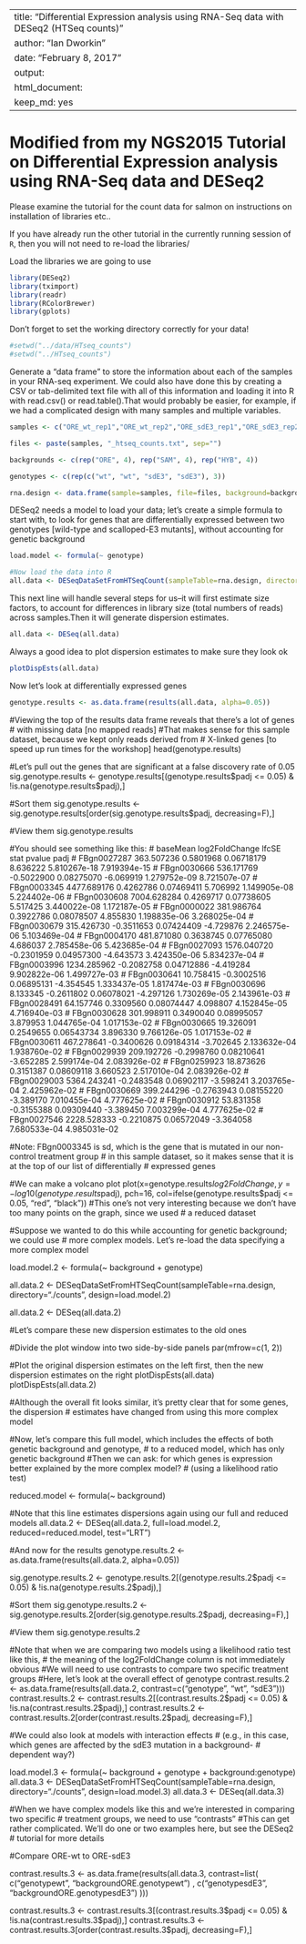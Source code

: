 
---
title: "Differential Expression analysis using RNA-Seq data with DESeq2 (HTSeq counts)"
author: "Ian Dworkin"
date: "February 8, 2017"
output:
  html_document:
    keep_md: yes
---
# Modified from my NGS2015 Tutorial on Differential Expression analysis using RNA-Seq data and DESeq2

Please examine the tutorial for the count data for salmon on instructions on installation of libraries etc..

If you have already run the other tutorial in the currently running session of `R`, then you will not need to re-load the libraries/


Load the libraries we are going to use
```r
library(DESeq2)
library(tximport)
library(readr)
library(RColorBrewer)
library(gplots)
```

Don't forget to set the working directory correctly for your data!
```r
#setwd("../data/HTseq_counts")
#setwd("../HTseq_counts")

```
Generate a "data frame" to store the information about each of the samples in your RNA-seq experiment. We could also have done this by creating a CSV or tab-delimited text file with
all of this information and loading it into R with read.csv() or read.table().That would probably be easier, for example, if we had a complicated design with many samples and multiple variables.

```r
samples <- c("ORE_wt_rep1","ORE_wt_rep2","ORE_sdE3_rep1","ORE_sdE3_rep2","SAM_wt_rep1","SAM_wt_rep2","SAM_sdE3_rep1","SAM_sdE3_rep2","HYB_wt_rep1","HYB_wt_rep2","HYB_sdE3_rep1","HYB_sdE3_rep2")

files <- paste(samples, "_htseq_counts.txt", sep="")

backgrounds <- c(rep("ORE", 4), rep("SAM", 4), rep("HYB", 4))

genotypes <- c(rep(c("wt", "wt", "sdE3", "sdE3"), 3))

rna.design <- data.frame(sample=samples, file=files, background=backgrounds, genotype=genotypes)
```

DESeq2 needs a model to load your data; let's create a simple formula to start with, to look for genes that are differentially expressed between two genotypes [wild-type and scalloped-E3 mutants], without accounting for genetic background

```r
load.model <- formula(~ genotype)

#Now load the data into R
all.data <- DESeqDataSetFromHTSeqCount(sampleTable=rna.design, directory="./", design=load.model)
```

This next line will handle several steps for us--it will first estimate size factors, to account for differences in library size (total numbers of reads) across samples.Then it will generate dispersion estimates.

```r
all.data <- DESeq(all.data)
```

Always a good idea to plot dispersion estimates to make sure they look ok

```r
plotDispEsts(all.data)
```

Now let's look at differentially expressed genes
```r
genotype.results <- as.data.frame(results(all.data, alpha=0.05))
```

#Viewing the top of the results data frame reveals that there's a lot of genes
# with missing data [no mapped reads]
#That makes sense for this sample dataset, because we kept only reads derived from
# X-linked genes [to speed up run times for the workshop]
head(genotype.results)

#Let's pull out the genes that are significant at a false discovery rate of 0.05
sig.genotype.results <- genotype.results[(genotype.results$padj <= 0.05) & !is.na(genotype.results$padj),]

#Sort them
sig.genotype.results <- sig.genotype.results[order(sig.genotype.results$padj, decreasing=F),]

#View them
sig.genotype.results

#You should see something like this:
               # baseMean log2FoldChange      lfcSE      stat       pvalue         padj
# FBgn0027287  363.507236      0.5801968 0.06718179  8.636222 5.810267e-18 7.919394e-15
# FBgn0030666  536.171769     -0.5022900 0.08275070 -6.069919 1.279752e-09 8.721507e-07
# FBgn0003345 4477.689176      0.4262786 0.07469411  5.706992 1.149905e-08 5.224402e-06
# FBgn0030608 7004.628284      0.4269717 0.07738605  5.517425 3.440022e-08 1.172187e-05
# FBgn0000022  381.986764      0.3922786 0.08078507  4.855830 1.198835e-06 3.268025e-04
# FBgn0030679  315.426730     -0.3511653 0.07424409 -4.729876 2.246575e-06 5.103469e-04
# FBgn0004170  481.871080      0.3638745 0.07765080  4.686037 2.785458e-06 5.423685e-04
# FBgn0027093 1576.040720     -0.2301959 0.04957300 -4.643573 3.424350e-06 5.834237e-04
# FBgn0003996 1234.285962     -0.2082758 0.04712886 -4.419284 9.902822e-06 1.499727e-03
# FBgn0030641   10.758415     -0.3002516 0.06895131 -4.354545 1.333437e-05 1.817474e-03
# FBgn0030696    8.133345     -0.2611802 0.06078021 -4.297126 1.730269e-05 2.143961e-03
# FBgn0028491   64.157746      0.3309560 0.08074447  4.098807 4.152845e-05 4.716940e-03
# FBgn0030628  301.998911      0.3490040 0.08995057  3.879953 1.044765e-04 1.017153e-02
# FBgn0030665   19.326091      0.2549655 0.06543734  3.896330 9.766126e-05 1.017153e-02
# FBgn0030611  467.278641     -0.3400626 0.09184314 -3.702645 2.133632e-04 1.938760e-02
# FBgn0029939  209.192726     -0.2998760 0.08210641 -3.652285 2.599174e-04 2.083926e-02
# FBgn0259923   18.873626      0.3151387 0.08609118  3.660523 2.517010e-04 2.083926e-02
# FBgn0029003 5364.243241     -0.2483548 0.06902117 -3.598241 3.203765e-04 2.425962e-02
# FBgn0030669  399.244296     -0.2763943 0.08155220 -3.389170 7.010455e-04 4.777625e-02
# FBgn0030912   53.831358     -0.3155388 0.09309440 -3.389450 7.003299e-04 4.777625e-02
# FBgn0027546 2228.528333     -0.2210875 0.06572049 -3.364058 7.680533e-04 4.985031e-02

#Note: FBgn0003345 is sd, which is the gene that is mutated in our non-control treatment group
# in this sample dataset, so it makes sense that it is at the top of our list of differentially
# expressed genes

#We can make a volcano plot
plot(x=genotype.results$log2FoldChange, y=-log10(genotype.results$padj), pch=16, col=ifelse(genotype.results$padj <= 0.05, "red", "black"))
#This one's not very interesting because we don't have too many points on the graph, since we used
# a reduced dataset


#Suppose we wanted to do this while accounting for genetic background; we could use
# more complex models. Let's re-load the data specifying a more complex model

load.model.2 <- formula(~ background + genotype)

all.data.2 <- DESeqDataSetFromHTSeqCount(sampleTable=rna.design, directory="./counts", design=load.model.2)

all.data.2 <- DESeq(all.data.2)

#Let's compare these new dispersion estimates to the old ones

#Divide the plot window into two side-by-side panels
par(mfrow=c(1, 2))

#Plot the original dispersion estimates on the left first, then the new dispersion estimates on the right
plotDispEsts(all.data)
plotDispEsts(all.data.2)

#Although the overall fit looks similar, it's pretty clear that for some genes, the dispersion
# estimates have changed from using this more complex model

#Now, let's compare this full model, which includes the effects of both genetic background and genotype,
# to a reduced model, which has only genetic background
#Then we can ask: for which genes is expression better explained by the more complex model?
# (using a likelihood ratio test)

reduced.model <- formula(~ background)

#Note that this line estimates dispersions again using our full and reduced models
all.data.2 <- DESeq(all.data.2, full=load.model.2, reduced=reduced.model, test="LRT")

#And now for the results
genotype.results.2 <- as.data.frame(results(all.data.2, alpha=0.05))

sig.genotype.results.2 <- genotype.results.2[(genotype.results.2$padj <= 0.05) & !is.na(genotype.results.2$padj),]

#Sort them
sig.genotype.results.2 <- sig.genotype.results.2[order(sig.genotype.results.2$padj, decreasing=F),]

#View them
sig.genotype.results.2

#Note that when we are comparing two models using a likelihood ratio test like this,
# the meaning of the log2FoldChange column is not immediately obvious
#We will need to use contrasts to compare two specific treatment groups
#Here, let's look at the overall effect of genotype
contrast.results.2 <- as.data.frame(results(all.data.2, contrast=c("genotype", "wt", "sdE3")))
contrast.results.2 <- contrast.results.2[(contrast.results.2$padj <= 0.05) & !is.na(contrast.results.2$padj),]
contrast.results.2 <- contrast.results.2[order(contrast.results.2$padj, decreasing=F),]




#We could also look at models with interaction effects
# (e.g., in this case, which genes are affected by the sdE3 mutation in a background-
#  dependent way?)

load.model.3 <- formula(~ background + genotype + background:genotype)
all.data.3 <- DESeqDataSetFromHTSeqCount(sampleTable=rna.design, directory="./counts", design=load.model.3)
all.data.3 <- DESeq(all.data.3)

#When we have complex models like this and we're interested in comparing two specific
# treatment groups, we need to use "contrasts"
#This can get rather complicated. We'll do one or two examples here, but see the DESeq2
# tutorial for more details

#Compare ORE-wt to ORE-sdE3

contrast.results.3 <- as.data.frame(results(all.data.3, contrast=list(	c("genotypewt", "backgroundORE.genotypewt") ,
																		c("genotypesdE3", "backgroundORE.genotypesdE3")
						)))
						
contrast.results.3 <- contrast.results.3[(contrast.results.3$padj <= 0.05) & !is.na(contrast.results.3$padj),]
contrast.results.3 <- contrast.results.3[order(contrast.results.3$padj, decreasing=F),]